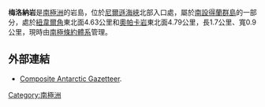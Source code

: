 {{coord|62|17|49.3|S|59|29|43.6|W|display=title}}

'''梅洛納岩'''是[[南極洲|南極洲]]的岩島，位於[[尼爾遜海峽|尼爾遜海峽]]北部入口處，屬於[[南設得蘭群島|南設得蘭群島]]的一部分，處於[[紐韋爾角|紐韋爾角]]東北面4.63公里和[[奧帕卡岩|奧帕卡岩]]東北面4.79公里，長1.7公里、寬0.9公里，現時由[[南極條約體系|南極條約體系]]管理。

==外部連結==
*[http://data.aad.gov.au/aadc/gaz/scar/ Composite Antarctic Gazetteer]{{WebCite|url=https://www.webcitation.org/5ug2CfC7m?url=http://data.aad.gov.au/aadc/gaz/scar/ |date=20101202140255 |dateformat=iso }}.

{{南设得兰群岛}}

{{Antarctica-geo-stub}}

[[Category:南極洲|Category:南極洲]]